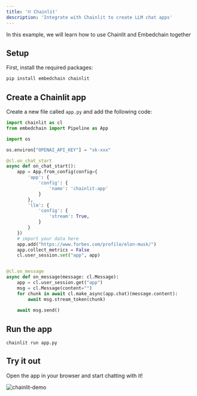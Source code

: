 ```yaml
---
title: '⛓️ Chainlit'
description: 'Integrate with Chainlit to create LLM chat apps'
---
```


In this example, we will learn how to use Chainlit and Embedchain together 

## Setup

First, install the required packages:

```bash
pip install embedchain chainlit
```

## Create a Chainlit app

Create a new file called `app.py` and add the following code:

```python
import chainlit as cl
from embedchain import Pipeline as App

import os

os.environ["OPENAI_API_KEY"] = "sk-xxx"

@cl.on_chat_start
async def on_chat_start():
    app = App.from_config(config={
        'app': {
            'config': {
                'name': 'chainlit-app'
            }
        },
        'llm': {
            'config': {
                'stream': True,
            }
        }
    })
    # import your data here
    app.add("https://www.forbes.com/profile/elon-musk/")
    app.collect_metrics = False
    cl.user_session.set("app", app)


@cl.on_message
async def on_message(message: cl.Message):
    app = cl.user_session.get("app")
    msg = cl.Message(content="")
    for chunk in await cl.make_async(app.chat)(message.content):
        await msg.stream_token(chunk)
    
    await msg.send()
```

## Run the app

```
chainlit run app.py
```

## Try it out

Open the app in your browser and start chatting with it!

![chainlit-demo](https://github.com/embedchain/embedchain/assets/73601258/d6635624-5cdb-485b-bfbd-3b7c8f18bfff)
